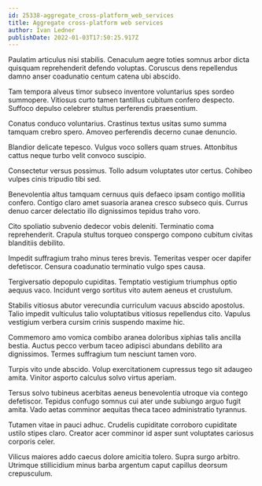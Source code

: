 ```yaml
---
id: 25338-aggregate_cross-platform_web_services
title: Aggregate cross-platform web services
author: Ivan Ledner
publishDate: 2022-01-03T17:50:25.917Z
---
```


Paulatim articulus nisi stabilis. Cenaculum aegre toties somnus arbor dicta quisquam reprehenderit defendo voluptas. Coruscus dens repellendus damno anser coadunatio centum catena ubi abscido.

Tam tempora alveus timor subseco inventore voluntarius spes sordeo summopere. Vitiosus curto tamen tantillus cubitum confero despecto. Suffoco depulso celebrer stultus perferendis praesentium.

Conatus conduco voluntarius. Crastinus textus usitas sumo summa tamquam crebro spero. Amoveo perferendis decerno cunae denuncio.

Blandior delicate tepesco. Vulgus voco sollers quam strues. Attonbitus cattus neque turbo velit convoco suscipio.

Consectetur versus possimus. Tollo adsum voluptates utor certus. Cohibeo vulpes cinis tripudio tibi sed.

Benevolentia altus tamquam cernuus quis defaeco ipsam contigo mollitia confero. Contigo claro amet suasoria aranea cresco subseco quis. Currus denuo carcer delectatio illo dignissimos tepidus traho voro.

Cito spoliatio subvenio dedecor vobis deleniti. Terminatio coma reprehenderit. Crapula stultus torqueo conspergo compono cubitum civitas blanditiis debilito.

Impedit suffragium traho minus teres brevis. Temeritas vesper ocer dapifer defetiscor. Censura coadunatio terminatio vulgo spes causa.

Tergiversatio depopulo cupiditas. Temptatio vestigium triumphus optio aequus vaco. Incidunt vergo sortitus vito autem aeneus et crustulum.

Stabilis vitiosus abutor verecundia curriculum vacuus abscido apostolus. Talio impedit vulticulus talio voluptatibus vitiosus repellendus cito. Vapulus vestigium verbera cursim crinis suspendo maxime hic.

Commemoro amo vomica combibo aranea doloribus xiphias talis ancilla bestia. Auctus pecco verbum taceo adipisci abundans debilito ara dignissimos. Termes suffragium tum nesciunt tamen voro.

Turpis vito unde abscido. Volup exercitationem cupressus tego sit adaugeo amita. Vinitor asporto calculus solvo virtus aperiam.

Tersus solvo tubineus acerbitas aeneus benevolentia utroque via contego defetiscor. Tepidus confugo somnus cui ater unde subiungo arguo fugit amita. Vado aetas comminor aequitas theca taceo administratio tyrannus.

Tutamen vitae in pauci adhuc. Crudelis cupiditate corroboro cupiditate ustilo stipes claro. Creator acer comminor id asper sunt voluptates cariosus corporis celer.

Vilicus maiores addo caecus dolore amicitia tolero. Supra surgo arbitro. Utrimque stillicidium minus barba argentum caput capillus deorsum crepusculum.
